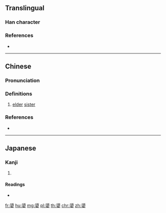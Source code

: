 {{also|媭}}
==Translingual==

===Han character===
{{Han char|rn=38|rad=女|as=12|sn=15|four=21404|canj=HCV|ids=⿱須女}}

===References===
* {{Han ref|kx=0271.160|dkj=06723|dj=0538.090|hdz=21081.110|uh=5B03|ud=23299|bh=E559|bd=58713}}

----

==Chinese==
{{zh-forms|s=媭}}

===Pronunciation===
{{zh-pron
|m=xū
|c=seoi1
|mc=y
|oc=y
|cat=
}}

===Definitions===
{{zh-hanzi}}

# {{lb|zh|archaic|used in the {{w|state of Chu}}}} [[elder]] [[sister]]

===References===
* {{R:twedu|B00710}}

----

==Japanese==

===Kanji===
{{ja-kanji|grade=|rs=女12}}

# {{defn|lang=ja|sort=女12}}

====Readings====
* {{ja-readings|on=[[しゅ]] (shu)|kun=[[あね]] (ane)}}

[[fr:嬃]]
[[hu:嬃]]
[[mg:嬃]]
[[pl:嬃]]
[[th:嬃]]
[[chr:嬃]]
[[zh:嬃]]